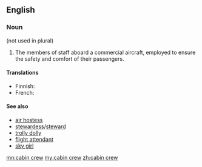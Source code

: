 ==English==
{{wikipedia}}

===Noun===
{{en-noun}} (not used in plural)

# {{aviation}} The members of staff aboard a commercial aircraft, employed to ensure the safety and comfort of their passengers.

====Translations====
{{trans-top|members of staff aboard aircraft}}
{{trans-mid}}
* Finnish: {{t-|fi|matkustamohenkilökunta}}
* French: {{t|fr|personnel navigant}}
{{trans-bottom}}

====See also====
* [[air hostess]]
* [[stewardess]]/[[steward]]
* [[trolly dolly]]
* [[flight attendant]]
* [[sky girl]]

[[mn:cabin crew]]
[[my:cabin crew]]
[[zh:cabin crew]]